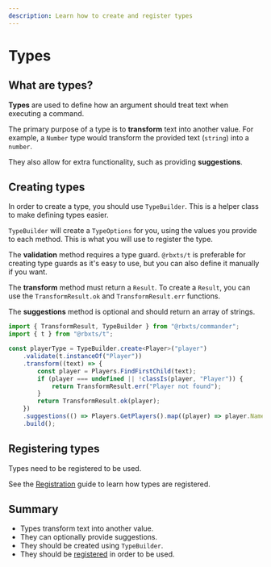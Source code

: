 ```yaml
---
description: Learn how to create and register types
---
```


# Types

## What are types?

**Types** are used to define how an argument should treat text when executing a command.

The primary purpose of a type is to **transform** text into another value.
For example, a `Number` type would transform the provided text (`string`) into a `number`.

They also allow for extra functionality, such as providing **suggestions**.

## Creating types

In order to create a type, you should use `TypeBuilder`. This is a helper class to make
defining types easier.

`TypeBuilder` will create a `TypeOptions` for you, using the values you provide
to each method. This is what you will use to register the type.

The **validation** method requires a type guard. `@rbxts/t` is preferable for
creating type guards as it's easy to use, but you can also define it manually if you want.

The **transform** method must return a `Result`. To create a `Result`, you can use the
`TransformResult.ok` and `TransformResult.err` functions.

The **suggestions** method is optional and should return an array of strings.

```ts showLineNumbers
import { TransformResult, TypeBuilder } from "@rbxts/commander";
import { t } from "@rbxts/t";

const playerType = TypeBuilder.create<Player>("player")
	.validate(t.instanceOf("Player"))
	.transform((text) => {
		const player = Players.FindFirstChild(text);
		if (player === undefined || !classIs(player, "Player")) {
			return TransformResult.err("Player not found");
		}
		return TransformResult.ok(player);
	})
	.suggestions(() => Players.GetPlayers().map((player) => player.Name))
	.build();
```

## Registering types

Types need to be registered to be used.

See the [Registration](/guides/registration.mdx#registering-types) guide to learn how types are registered.

## Summary

- Types transform text into another value.
- They can optionally provide suggestions.
- They should be created using `TypeBuilder`.
- They should be [registered](/guides/registration.mdx#registering-types) in order to be used.